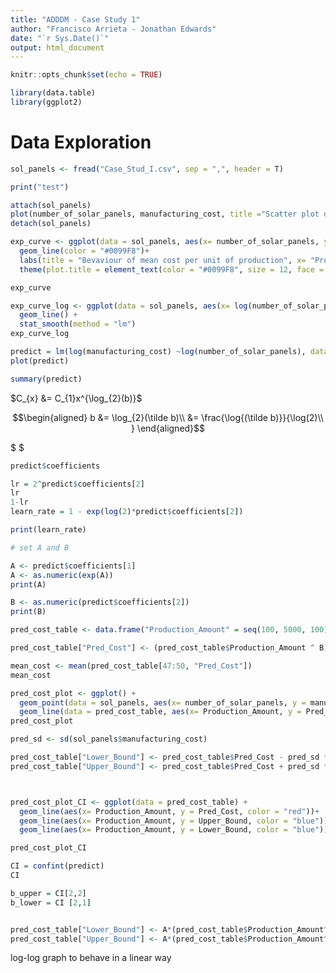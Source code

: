 ```yaml
---
title: "ADDDM - Case Study 1"
author: "Francisco Arrieta - Jonathan Edwards"
date: "`r Sys.Date()`"
output: html_document
---
```


```r
knitr::opts_chunk$set(echo = TRUE)
```

```r
library(data.table)
library(ggplot2)
```

# Data Exploration

```r
sol_panels <- fread("Case_Stud_I.csv", sep = ",", header = T)

print("test")

attach(sol_panels)
plot(number_of_solar_panels, manufacturing_cost, title ="Scatter plot of mean cost per unit")
detach(sol_panels)

exp_curve <- ggplot(data = sol_panels, aes(x= number_of_solar_panels, y = manufacturing_cost)) +
  geom_line(color = "#0099F8")+
  labs(title = "Bevaviour of mean cost per unit of production", x= "Production Amount", y = "Manufacturing Cost")+
  theme(plot.title = element_text(color = "#0099F8", size = 12, face = "bold"))

exp_curve
```

```r
exp_curve_log <- ggplot(data = sol_panels, aes(x= log(number_of_solar_panels), y = log(manufacturing_cost))) +
  geom_line() +
  stat_smooth(method = "lm")
exp_curve_log

```

```r
predict = lm(log(manufacturing_cost) ~log(number_of_solar_panels), data = sol_panels)
plot(predict)

summary(predict)

```

$C_{x} &= C_{1}x^{\log_{2}(b)}$

$$\begin{aligned} b
&= \log_{2}(\tilde b)\\
&= \frac{\log{(\tilde b)}}{\log(2)\\
}
\end{aligned}$$

$ $

```r
predict$coefficients

lr = 2^predict$coefficients[2]
lr
1-lr
learn_rate = 1 - exp(log(2)*predict$coefficients[2])

print(learn_rate)
```

```r
# set A and B

A <- predict$coefficients[1]
A <- as.numeric(exp(A))
print(A)

B <- as.numeric(predict$coefficients[2])
print(B)

pred_cost_table <- data.frame("Production_Amount" = seq(100, 5000, 100))

pred_cost_table["Pred_Cost"] <- (pred_cost_table$Production_Amount ^ B)*A

mean_cost <- mean(pred_cost_table[47:50, "Pred_Cost"])
mean_cost
```

```r
pred_cost_plot <- ggplot() +
  geom_point(data = sol_panels, aes(x= number_of_solar_panels, y = manufacturing_cost)) +
  geom_line(data = pred_cost_table, aes(x= Production_Amount, y = Pred_Cost, color = "red"))
pred_cost_plot

pred_sd <- sd(sol_panels$manufacturing_cost)

pred_cost_table["Lower_Bound"] <- pred_cost_table$Pred_Cost - pred_sd * 1.96
pred_cost_table["Upper_Bound"] <- pred_cost_table$Pred_Cost + pred_sd * 1.96



pred_cost_plot_CI <- ggplot(data = pred_cost_table) +
  geom_line(aes(x= Production_Amount, y = Pred_Cost, color = "red"))+
  geom_line(aes(x= Production_Amount, y = Upper_Bound, color = "blue"))+
  geom_line(aes(x= Production_Amount, y = Lower_Bound, color = "blue"))

pred_cost_plot_CI
```

```r
CI = confint(predict)
CI

b_upper = CI[2,2]
b_lower = CI [2,1]


pred_cost_table["Lower_Bound"] <- A*(pred_cost_table$Production_Amount^b_upper)
pred_cost_table["Upper_Bound"] <- A*(pred_cost_table$Production_Amount^b_lower)

```

log-log graph to behave in a linear way
